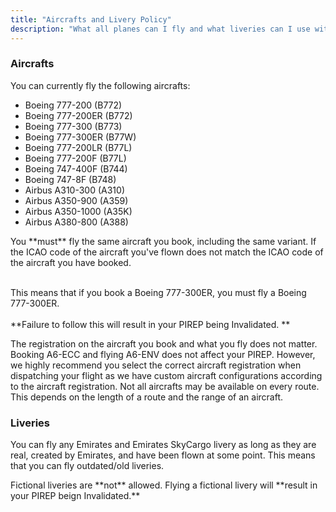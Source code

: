 ```yaml
---
title: "Aircrafts and Livery Policy"
description: "What all planes can I fly and what liveries can I use with when I fly for Emirates Virtual?"
---
```


### Aircrafts

You can currently fly the following aircrafts: 

- Boeing 777-200 (B772)
- Boeing 777-200ER (B772)
- Boeing 777-300 (B773)
- Boeing 777-300ER (B77W)
- Boeing 777-200LR (B77L)
- Boeing 777-200F (B77L)
- Boeing 747-400F (B744)
- Boeing 747-8F (B748)
- Airbus A310-300 (A310)
- Airbus A350-900 (A359)
- Airbus A350-1000 (A35K)
- Airbus A380-800 (A388)

<Warning>
  You **must** fly the same aircraft you book, including the same variant. If the ICAO code of the aircraft you've flown does not match the ICAO code of the aircraft you have booked.

  \
  This means that if you book a Boeing 777-300ER, you must fly a Boeing 777-300ER. \
  \
  **Failure to follow this will result in your PIREP being Invalidated. **
</Warning>

<Note>
  The registration on the aircraft you book and what you fly does not matter. Booking A6-ECC and flying A6-ENV does not affect your PIREP. However, we highly recommend you select the correct aircraft registration when dispatching your flight as we have custom aircraft configurations according to the aircraft registration.
</Note>

<Note>
  Not all aircrafts may be available on every route. This depends on the length of a route and the range of an aircraft.
</Note>

### Liveries

You can fly any Emirates and Emirates SkyCargo livery as long as they are real, created by Emirates, and have been flown at some point. This means that you can fly outdated/old liveries.

<Warning>
  Fictional liveries are **not** allowed. Flying a fictional livery will **result in your PIREP beign Invalidated.**
</Warning>